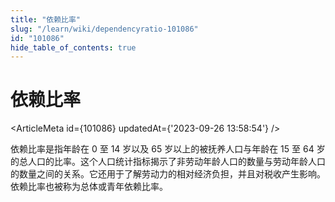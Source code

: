 ```yaml
---
title: "依赖比率"
slug: "/learn/wiki/dependencyratio-101086"
id: "101086"
hide_table_of_contents: true
---
```



# 依赖比率

<ArticleMeta id={101086} updatedAt={'2023-09-26 13:58:54'} />
<div className='border-solid border-b border-t-0 my-4 border-[var(--ifm-color-gray-300)]' />

依赖比率是指年龄在 0 至 14 岁以及 65 岁以上的被抚养人口与年龄在 15 至 64 岁的总人口的比率。这个人口统计指标揭示了非劳动年龄人口的数量与劳动年龄人口的数量之间的关系。它还用于了解劳动力的相对经济负担，并且对税收产生影响。依赖比率也被称为总体或青年依赖比率。
